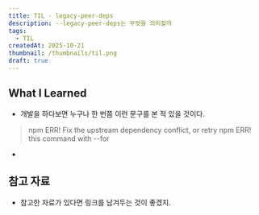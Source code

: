 ```yaml
---
title: TIL - legacy-peer-deps
description: --legacy-peer-deps는 무엇을 의미할까
tags:
  - TIL
createdAt: 2025-10-21
thumbnail: /thumbnails/til.png
draft: true
---
```

## What I Learned

- 개발을 하다보면 누구나 한 번쯤 이런 문구를 본 적 있을 것이다.
>npm ERR! Fix the upstream dependency conflict, or retry
>npm ERR! this command with --for
- 
## 참고 자료

- 참고한 자료가 있다면 링크를 남겨두는 것이 좋겠지.
